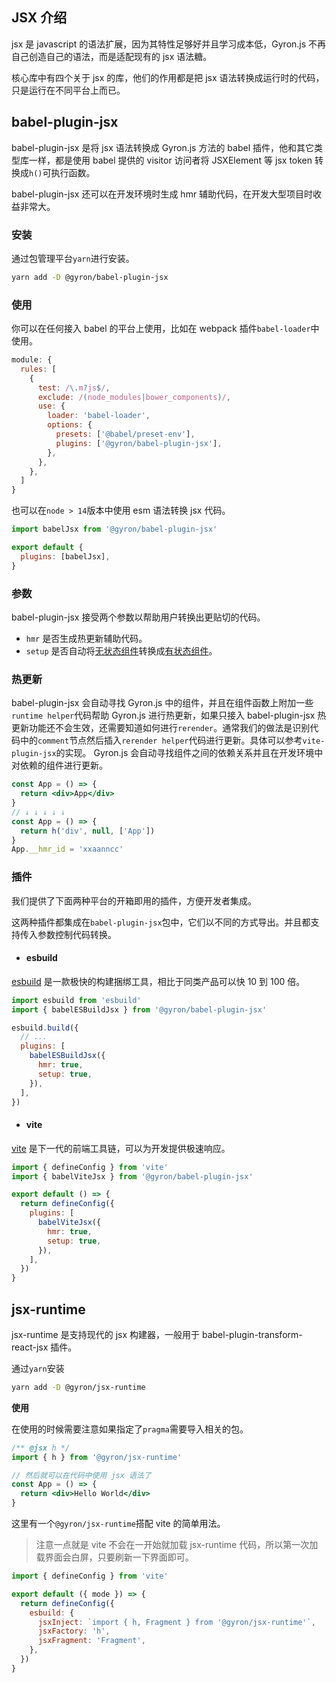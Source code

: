 ## JSX 介绍

jsx 是 javascript 的语法扩展，因为其特性足够好并且学习成本低，Gyron.js 不再自己创造自己的语法，而是适配现有的 jsx 语法糖。

核心库中有四个关于 jsx 的库，他们的作用都是把 jsx 语法转换成运行时的代码，只是运行在不同平台上而已。

## babel-plugin-jsx

babel-plugin-jsx 是将 jsx 语法转换成 Gyron.js 方法的 babel 插件，他和其它类型库一样，都是使用 babel 提供的 visitor 访问者将 JSXElement 等 jsx token 转换成`h()`可执行函数。

babel-plugin-jsx 还可以在开发环境时生成 hmr 辅助代码，在开发大型项目时收益非常大。

### 安装

通过包管理平台`yarn`进行安装。

```bash
yarn add -D @gyron/babel-plugin-jsx
```

### 使用

你可以在任何接入 babel 的平台上使用，比如在 webpack 插件`babel-loader`中使用。

```js
module: {
  rules: [
    {
      test: /\.m?js$/,
      exclude: /(node_modules|bower_components)/,
      use: {
        loader: 'babel-loader',
        options: {
          presets: ['@babel/preset-env'],
          plugins: ['@gyron/babel-plugin-jsx'],
        },
      },
    },
  ]
}
```

也可以在`node > 14`版本中使用 esm 语法转换 jsx 代码。

```js filename=babel.config.mjs
import babelJsx from '@gyron/babel-plugin-jsx'

export default {
  plugins: [babelJsx],
}
```

### 参数

babel-plugin-jsx 接受两个参数以帮助用户转换出更贴切的代码。

- `hmr` 是否生成热更新辅助代码。
- `setup` 是否自动将[无状态组件](/docs/component#有状态组件%20和%20无状态组件)转换成[有状态组件](/docs/component#有状态组件%20和%20无状态组件)。

### 热更新

babel-plugin-jsx 会自动寻找 Gyron.js 中的组件，并且在组件函数上附加一些`runtime helper`代码帮助 Gyron.js 进行热更新，如果只接入 babel-plugin-jsx 热更新功能还不会生效，还需要知道如何进行`rerender`。通常我们的做法是识别代码中的`comment`节点然后插入`rerender helper`代码进行更新。具体可以参考`vite-plugin-jsx`的实现。
Gyron.js 会自动寻找组件之间的依赖关系并且在开发环境中对依赖的组件进行更新。

```jsx
const App = () => {
  return <div>App</div>
}
// ↓ ↓ ↓ ↓ ↓
const App = () => {
  return h('div', null, ['App'])
}
App.__hmr_id = 'xxaanncc'
```

### 插件

我们提供了下面两种平台的开箱即用的插件，方便开发者集成。

这两种插件都集成在`babel-plugin-jsx`包中，它们以不同的方式导出。并且都支持传入参数控制代码转换。

- #### esbuild

[esbuild](https://esbuild.github.io/) 是一款极快的构建捆绑工具，相比于同类产品可以快 10 到 100 倍。

```js
import esbuild from 'esbuild'
import { babelESBuildJsx } from '@gyron/babel-plugin-jsx'

esbuild.build({
  // ...
  plugins: [
    babelESBuildJsx({
      hmr: true,
      setup: true,
    }),
  ],
})
```

- #### vite

[vite](https://cn.vitejs.dev/) 是下一代的前端工具链，可以为开发提供极速响应。

```js line=6
import { defineConfig } from 'vite'
import { babelViteJsx } from '@gyron/babel-plugin-jsx'

export default () => {
  return defineConfig({
    plugins: [
      babelViteJsx({
        hmr: true,
        setup: true,
      }),
    ],
  })
}
```

## jsx-runtime

jsx-runtime 是支持现代的 jsx 构建器，一般用于 babel-plugin-transform-react-jsx 插件。

通过`yarn`安装

```bash
yarn add -D @gyron/jsx-runtime
```

**使用**

在使用的时候需要注意如果指定了`pragma`需要导入相关的包。

```jsx
/** @jsx h */
import { h } from '@gyron/jsx-runtime'

// 然后就可以在代码中使用 jsx 语法了
const App = () => {
  return <div>Hello World</div>
}
```

这里有一个`@gyron/jsx-runtime`搭配 vite 的简单用法。

> 注意一点就是 vite 不会在一开始就加载 jsx-runtime 代码，所以第一次加载界面会白屏，只要刷新一下界面即可。

```js line=6,7,8
import { defineConfig } from 'vite'

export default ({ mode }) => {
  return defineConfig({
    esbuild: {
      jsxInject: `import { h, Fragment } from '@gyron/jsx-runtime'`,
      jsxFactory: 'h',
      jsxFragment: 'Fragment',
    },
  })
}
```
